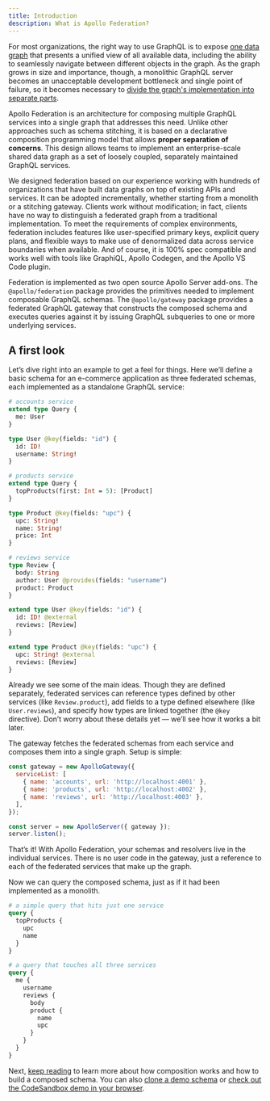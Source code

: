 ```yaml
---
title: Introduction
description: What is Apollo Federation?
---
```


For most organizations, the right way to use GraphQL is to expose [one data graph](https://principledgraphql.com/integrity#1-one-graph) that presents a unified view of all available data, including the ability to seamlessly navigate between different objects in the graph. As the graph grows in size and importance, though, a monolithic GraphQL server becomes an unacceptable development bottleneck and single point of failure, so it becomes necessary to [divide the graph's implementation into separate parts](https://principledgraphql.com/integrity#2-federated-implementation).

Apollo Federation is an architecture for composing multiple GraphQL services into a single graph that addresses this need. Unlike other approaches such as schema stitching, it is based on a declarative composition programming model that allows **proper separation of concerns**. This design allows teams to implement an enterprise-scale shared data graph as a set of loosely coupled, separately maintained GraphQL services.

We designed federation based on our experience working with hundreds of organizations that have built data graphs on top of existing APIs and services. It can be adopted incrementally, whether starting from a monolith or a stitching gateway. Clients work without modification; in fact, clients have no way to distinguish a federated graph from a traditional implementation. To meet the requirements of complex environments, federation includes features like user-specified primary keys, explicit query plans, and flexible ways to make use of denormalized data across service boundaries when available. And of course, it is 100% spec compatible and works well with tools like GraphiQL, Apollo Codegen, and the Apollo VS Code plugin.

Federation is implemented as two open source Apollo Server add-ons. The `@apollo/federation` package provides the primitives needed to implement composable GraphQL schemas. The `@apollo/gateway` package provides a federated GraphQL gateway that constructs the composed schema and executes queries against it by issuing GraphQL subqueries to one or more underlying services.

## A first look

Let’s dive right into an example to get a feel for things. Here we’ll define a basic schema for an e-commerce application as three federated schemas, each implemented as a standalone GraphQL service:

```graphql
# accounts service
extend type Query {
  me: User
}

type User @key(fields: "id") {
  id: ID!
  username: String!
}
```

```graphql
# products service
extend type Query {
  topProducts(first: Int = 5): [Product]
}

type Product @key(fields: "upc") {
  upc: String!
  name: String!
  price: Int
}
```

```graphql
# reviews service
type Review {
  body: String
  author: User @provides(fields: "username")
  product: Product
}

extend type User @key(fields: "id") {
  id: ID! @external
  reviews: [Review]
}

extend type Product @key(fields: "upc") {
  upc: String! @external
  reviews: [Review]
}
```

Already we see some of the main ideas. Though they are defined separately, federated services can reference types defined by other services (like `Review.product`), add fields to a type defined elsewhere (like `User.reviews`), and specify how types are linked together (the `@key` directive). Don’t worry about these details yet — we’ll see how it works a bit later.

The gateway fetches the federated schemas from each service and composes them into a single graph. Setup is simple:

```js
const gateway = new ApolloGateway({
  serviceList: [
    { name: 'accounts', url: 'http://localhost:4001' },
    { name: 'products', url: 'http://localhost:4002' },
    { name: 'reviews', url: 'http://localhost:4003' },
  ],
});

const server = new ApolloServer({ gateway });
server.listen();
```

That’s it! With Apollo Federation, your schemas and resolvers live in the individual services. There is no user code in the gateway, just a reference to each of the federated services that make up the graph.

Now we can query the composed schema, just as if it had been implemented as a monolith.

```graphql
# a simple query that hits just one service
query {
  topProducts {
    upc
    name
  }
}
```

```graphql
# a query that touches all three services
query {
  me {
    username
    reviews {
      body
      product {
        name
        upc
      }
    }
  }
}
```

Next, [keep reading](/federation/concerns/) to learn more about how composition works and how to build a composed schema. You can also [clone a demo schema](https://github.com/apollographql/federation-demo) or [check out the CodeSandbox demo in your browser](https://codesandbox.io/s/v368r9ml47).
